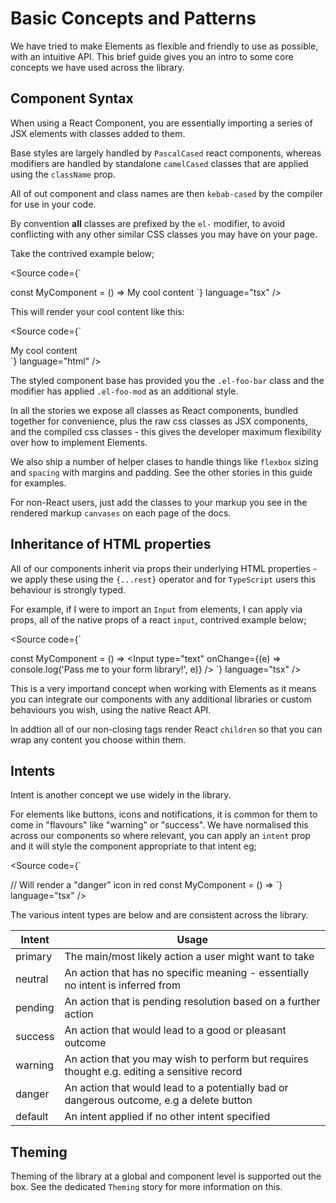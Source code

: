 
<Meta title="Concepts" />

# Basic Concepts and Patterns

We have tried to make Elements as flexible and friendly to use as possible, with an intuitive API. This brief guide gives you an intro to some core concepts we have used across the library.

## Component Syntax

When using a React Component, you are essentially importing a series of JSX elements with classes added to them.

Base styles are largely handled by `PascalCased` react components, whereas modifiers are handled by standalone `camelCased` classes that are applied using the `className` prop.

All of out component and class names are then `kebab-cased` by the compiler for use in your code.

By convention **all** classes are prefixed by the `el-` modifier, to avoid conflicting with any other similar CSS classes you may have on your page.

Take the contrived example below;

<Source code={`

const MyComponent = () => <FooBar className={elFooMod}>My cool content</FooBar>
`} language="tsx" />

This will render your cool content like this:

<Source
  code={`
<div class="el-foo-bar el-foo-mod">My cool content</div>
`}
  language="html"
/>

The styled component base has provided you the `.el-foo-bar` class and the modifier has applied `.el-foo-mod` as an additional style.

In all the stories we expose all classes as React components, bundled together for convenience, plus the raw css classes as JSX components, and the compiled css classes - this gives the developer maximum flexibility over how to implement Elements.

We also ship a number of helper clases to handle things like `flexbox` sizing and `spacing` with margins and padding. See the other stories in this guide for examples.

For non-React users, just add the classes to your markup you see in the rendered markup `canvases` on each page of the docs.

## Inheritance of HTML properties

All of our components inherit via props their underlying HTML properties - we apply these using the `{...rest}` operator and for `TypeScript` users this behaviour is strongly typed.

For example, if I were to import an `Input` from elements, I can apply via props, all of the native props of a react `input`, contrived example below;

<Source code={`

const MyComponent = () => <Input type="text" onChange={(e) => console.log('Pass me to your form library!', e)} />
`} language="tsx" />

This is a very importand concept when working with Elements as it means you can integrate our components with any additional libraries or custom behaviours you wish, using the native React API.

In addtion all of our non-closing tags render React `children` so that you can wrap any content you choose within them.

## Intents

Intent is another concept we use widely in the library.

For elements like buttons, icons and notifications, it is common for them to come in "flavours" like "warning" or "success". We have normalised this across our components so where relevant, you can apply an `intent` prop and it will style the component appropriate to that intent eg;

<Source code={`

// Will render a "danger" icon in red
const MyComponent = () => <Icon intent="danger" icon="systemAdd" />
`} language="tsx" />

The various intent types are below and are consistent across the library.

<table>
  <thead>
    <tr>
      <th>Intent</th>
      <th>Usage</th>
    </tr>
  </thead>
  <tbody>
    <tr>
      <td>primary</td>
      <td>The main/most likely action a user might want to take</td>
    </tr>
    <tr>
      <td>neutral</td>
      <td>An action that has no specific meaning - essentially no intent is inferred from</td>
    </tr>
    <tr>
      <td>pending</td>
      <td>An action that is pending resolution based on a further action</td>
    </tr>
    <tr>
      <td>success</td>
      <td>An action that would lead to a good or pleasant outcome</td>
    </tr>
    <tr>
      <td>warning</td>
      <td>An action that you may wish to perform but requires thought e.g. editing a sensitive record</td>
    </tr>
    <tr>
      <td>danger</td>
      <td>An action that would lead to a potentially bad or dangerous outcome, e.g a delete button</td>
    </tr>
    <tr>
      <td>default</td>
      <td>An intent applied if no other intent specified</td>
    </tr>
  </tbody>
</table>

## Theming

Theming of the library at a global and component level is supported out the box. See the dedicated `Theming` story for more information on this.
